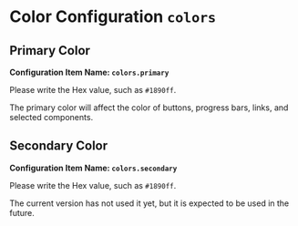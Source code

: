 # Color Configuration `colors`

## Primary Color

**Configuration Item Name: `colors.primary`**

Please write the Hex value, such as `#1890ff`.

The primary color will affect the color of buttons, progress bars, links, and selected components.

## Secondary Color

**Configuration Item Name: `colors.secondary`**

Please write the Hex value, such as `#1890ff`.

The current version has not used it yet, but it is expected to be used in the future.
